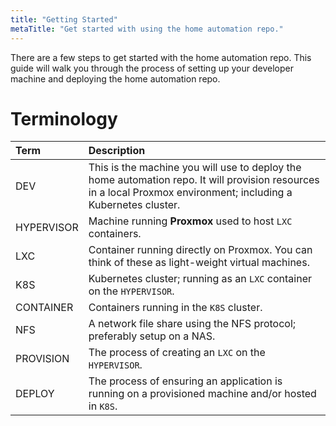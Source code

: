```yaml
---
title: "Getting Started"
metaTitle: "Get started with using the home automation repo."
---
```


There are a few steps to get started with the home automation repo. This guide will walk you through the process of setting up your developer machine and deploying the home automation repo.

# Terminology

| Term       | Description                                                                                                                                                      |
| :--------- | :--------------------------------------------------------------------------------------------------------------------------------------------------------------- |
| DEV        | This is the machine you will use to deploy the home automation repo. It will provision resources in a local Proxmox environment; including a Kubernetes cluster. |
| HYPERVISOR | Machine running **Proxmox** used to host `LXC` containers.                                                                                                       |
| LXC        | Container running directly on Proxmox. You can think of these as light-weight virtual machines.                                                                  |
| K8S        | Kubernetes cluster; running as an `LXC` container on the `HYPERVISOR`.                                                                                           |
| CONTAINER  | Containers running in the `K8S` cluster.                                                                                                                         |
| NFS        | A network file share using the NFS protocol; preferably setup on a NAS.                                                                                          |
| PROVISION  | The process of creating an `LXC` on the `HYPERVISOR`.                                                                                                            |
| DEPLOY     | The process of ensuring an application is running on a provisioned machine and/or hosted in `K8S`.                                                               |
